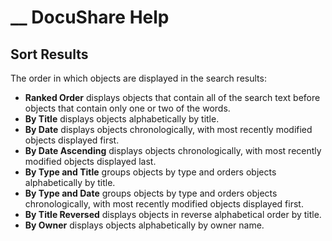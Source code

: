 # __ DocuShare Help

## Sort Results

The order in which objects are displayed in the search results:

  * **Ranked Order** displays objects that contain all of the search text before objects that contain only one or two of the words.
  * **By Title** displays objects alphabetically by title.
  * **By Date** displays objects chronologically, with most recently modified objects displayed first.
  * **By Date Ascending** displays objects chronologically, with most recently modified objects displayed last.
  * **By Type and Title** groups objects by type and orders objects alphabetically by title.
  * **By Type and Date** groups objects by type and orders objects chronologically, with most recently modified objects displayed first.
  * **By Title Reversed** displays objects in reverse alphabetical order by title.
  * **By Owner** displays objects alphabetically by owner name.


